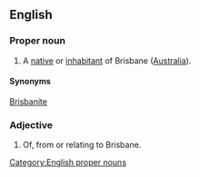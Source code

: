 ==English==
===Proper noun===
{{head|en}}
#A [[native]] or [[inhabitant]] of Brisbane ([[Australia]]).
====Synonyms====
[[Brisbanite]]

===Adjective===
{{head|en}}
#Of, from or relating to Brisbane.

[[Category:English proper nouns]]